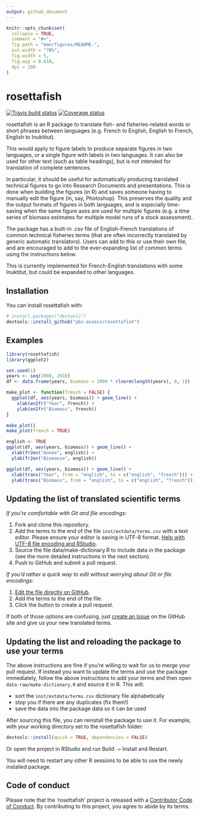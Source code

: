 ```yaml
---
output: github_document
---
```


<!-- README.md is generated from README.Rmd. Please edit that file -->

```r
knitr::opts_chunk$set(
  collapse = TRUE,
  comment = "#>",
  fig.path = "man/figures/README-",
  out.width = "70%",
  fig.width = 5,
  fig.asp = 0.618,
  dpi = 200
)
```

# rosettafish

[![Travis build status](https://travis-ci.org/pbs-assess/rosettafish.svg?branch=master)](https://travis-ci.org/pbs-assess/rosettafish)
 [![Coverage status](https://codecov.io/gh/pbs-assess/rosettafish/branch/master/graph/badge.svg)](https://codecov.io/github/pbs-assess/rosettafish?branch=master)

rosettafish is an R package to translate fish- and fisheries-related words or short phrases between languages (e.g. French to English, English to French, English to Inuktitut).

This would apply to figure labels to produce separate figures in two languages, or a single figure with labels in two languages. It can also be used for other text (such as table headings), but is not intended for translation of complete sentences.

In particular, it should be useful for automatically producing translated technical figures to go into Research Documents and presentations. This is done when building the figures (in R) and saves someone having to manually edit the figure (in, say, Photoshop). This preserves the quality and the output formats of figures in both languages, and is especially time-saving when the same figure axes are used for multiple figures (e.g. a time series of biomass estimates for multiple model runs of a stock assessment).

The package has a built-in .csv file of English-French translations of common technical fisheries terms (that are often incorrectly translated by generic automatic translators). Users can add to this or use their own file, and are encouraged to add to the ever-expanding list of common terms using the instructions below.

This is currently implemented for French-English translations with some Inuktitut, but could be expanded to other languages.

## Installation

You can install rosettafish with:

```r
# install.packages("devtools")
devtools::install_github("pbs-assess/rosettafish")
```

## Examples

```r
library(rosettafish)
library(ggplot2)
```

```r
set.seed(1)
years <- seq(1980, 2018)
df <- data.frame(years, biomass = 2000 * rlnorm(length(years), 0, 1))
```

```r
make_plot <- function(french = FALSE) {
  ggplot(df, aes(years, biomass)) + geom_line() +
    xlab(en2fr("Year", french)) +
    ylab(en2fr("Biomass", french))
}
```

```r
make_plot()
make_plot(french = TRUE)
```

```r
english <- TRUE
ggplot(df, aes(years, biomass)) + geom_line() +
  xlab(fr2en("Année", english)) +
  ylab(fr2en("Biomasse", english))
```

```r
ggplot(df, aes(years, biomass)) + geom_line() +
  xlab(trans("Year", from = "english", to = c("english", "french"))) +
  ylab(trans("Biomass", from = "english", to = c("english", "french")))
```

## Updating the list of translated scientific terms

*If you're comfortable with Git and file encodings:*

1. Fork and clone this repository.
2. Add the terms to the end of the file `inst/extdata/terms.csv` with a text editor. Please ensure your editor is saving in UTF-8 format. [Help with UTF-8 file encoding and RStudio](https://support.rstudio.com/hc/en-us/articles/200532197-Character-Encoding).
3. Source the file data/make-dictionary.R to include data in the package (see the more detailed instructions in the next section).
4. Push to GitHub and submit a pull request.

*If you'd rather a quick way to edit without worrying about Git or file encodings*:

1. [Edit the file directly on GitHub](https://github.com/pbs-assess/rosettafish/edit/master/inst/extdata/terms.csv).
2. Add the terms to the end of the file.
3. Click the button to create a pull request.

If both of those options are confusing, just
[create an Issue](https://github.com/pbs-assess/rosettafish/issues/new)
on the GitHub site and give us your new translated terms.

## Updating the list and reloading the package to use your terms

The above instructions are fine if you're willing to wait for us to merge your pull request. If instead you want to update the terms and use the package immediately, follow the above instructions to add your terms and then open `data-raw/make-dictionary.R` and source it in R. This will:

- sort the `inst/extdata/terms.csv` dictionary file alphabetically
- stop you if there are any duplicates (fix them!)
- save the data into the package data so it can be used

After sourcing this file, you can reinstall the package to use it. For example, with your working directory set to the rosettafish folder:

```r
devtools::install(quick = TRUE, dependencies = FALSE)
```

Or open the project in RStudio and run Build `->` Install and Restart.

You will need to restart any other R sessions to be able to use the newly installed package.

## Code of conduct

Please note that the ‘rosettafish’ project is released with a
[Contributor Code of Conduct](.github/CODE_OF_CONDUCT.md). By
contributing to this project, you agree to abide by its terms.
